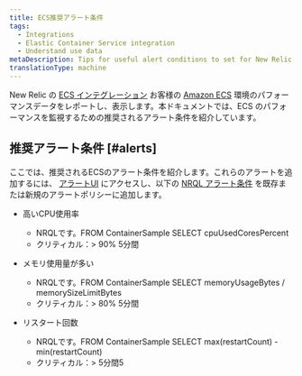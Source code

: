 ```yaml
---
title: ECS推奨アラート条件
tags:
  - Integrations
  - Elastic Container Service integration
  - Understand use data
metaDescription: Tips for useful alert conditions to set for New Relic's Amazon ECS integration.
translationType: machine
---
```


New Relic の [ECS インテグレーション](/docs/introduction-amazon-ecs-integration) お客様の [Amazon ECS](https://docs.aws.amazon.com/ecs/index.html "新しいウィンドウにリンクが開きます。") 環境のパフォーマンスデータをレポートし、表示します。本ドキュメントでは、ECS のパフォーマンスを監視するための推奨されるアラート条件を紹介しています。

## 推奨アラート条件 [#alerts]

ここでは、推奨されるECSのアラート条件を紹介します。これらのアラートを追加するには、 [アラートUI](http://alerts.newrelic.com/) にアクセスし、以下の [NRQL アラート条件](/docs/alerts/new-relic-alerts/defining-conditions/create-alert-conditions-nrql-queries) を既存または新規のアラートポリシーに追加します。

* 高いCPU使用率

  * NRQLです。FROM ContainerSample SELECT cpuUsedCoresPercent
  * クリティカル：> 90% 5分間

* メモリ使用量が多い

  * NRQLです。FROM ContainerSample SELECT memoryUsageBytes / memorySizeLimitBytes
  * クリティカル：> 80% 5分間

* リスタート回数

  * NRQLです。FROM ContainerSample SELECT max(restartCount) - min(restartCount)
  * クリティカル：> 5分間5